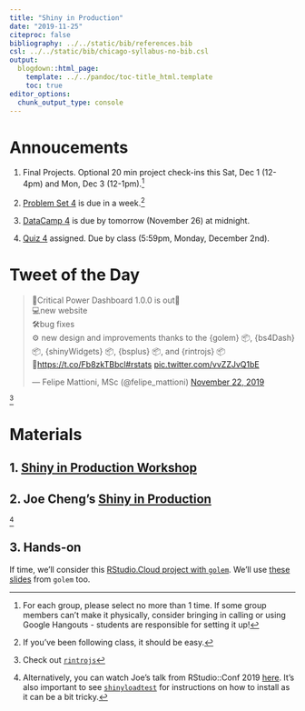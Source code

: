 ```yaml
---
title: "Shiny in Production"
date: "2019-11-25"
citeproc: false
bibliography: ../../static/bib/references.bib
csl: ../../static/bib/chicago-syllabus-no-bib.csl
output:
  blogdown::html_page:
    template: ../../pandoc/toc-title_html.template
    toc: true
editor_options: 
  chunk_output_type: console
---
```


# Annoucements

1. Final Projects. Optional 20 min project check-ins this Sat, Dec 1 (12-4pm) and Mon, Dec 3 (12-1pm).^[For each group, please select no more than 1 time. If some group members can't make it physically, consider bringing in calling or using Google Hangouts - students are responsible for setting it up!]

<!-- Calendly badge widget begin -->
<link href="https://assets.calendly.com/assets/external/widget.css" rel="stylesheet">
<script src="https://assets.calendly.com/assets/external/widget.js" type="text/javascript"></script>
<script type="text/javascript">Calendly.initBadgeWidget({ url: 'https://calendly.com/ryanwesslen/dsba5122-group-project', text: 'Schedule 20 min time for final project', color: '#00a2ff', textColor: '#ffffff', branding: true });</script>
<!-- Calendly badge widget end -->

2. [Problem Set 4](../../assignment/04-problem-set/) is due in a week.^[If you've been following class, it should be easy.]

3. [DataCamp 4](../../assignment/04-datacamp/) is due by tomorrow (November 26) at midnight.

4. [Quiz 4](../../assignment/04-quiz/) assigned. Due by class (5:59pm, Monday, December 2nd).

# Tweet of the Day

<blockquote class="twitter-tweet"><p lang="en" dir="ltr">🎉Critical Power Dashboard 1.0.0 is out🎉<br>💻new website<br>🛠️bug fixes<br>⚙️ new design and improvements thanks to the {golem} 📦, {bs4Dash} 📦, {shinyWidgets} 📦, {bsplus} 📦, and {rintrojs} 📦<br>🔗<a href="https://t.co/Fb8zkTBbcl">https://t.co/Fb8zkTBbcl</a><a href="https://twitter.com/hashtag/rstats?src=hash&amp;ref_src=twsrc%5Etfw">#rstats</a> <a href="https://t.co/vvZZJvQ1bE">pic.twitter.com/vvZZJvQ1bE</a></p>&mdash; Felipe Mattioni, MSc (@felipe_mattioni) <a href="https://twitter.com/felipe_mattioni/status/1197898520902152192?ref_src=twsrc%5Etfw">November 22, 2019</a></blockquote> <script async src="https://platform.twitter.com/widgets.js" charset="utf-8"></script>

^[Check out [`rintrojs`](https://carlganz.github.io/rintrojs/)]

# Materials

## 1. [Shiny in Production Workshop](https://kellobri.github.io/shiny-prod-book/application-testing-shinytest.html)

## 2. Joe Cheng's [Shiny in Production](https://speakerdeck.com/jcheng5/shiny-in-production) 
^[Alternatively, you can watch Joe's talk from RStudio::Conf 2019 [here](https://resources.rstudio.com/rstudio-conf-2019/shiny-in-production-principles-practices-and-tools-joe-cheng). It's also important to see [`shinyloadtest`](https://rstudio.github.io/shinyloadtest/) for instructions on how to install as it can be a bit tricky.]

## 3. Hands-on

If time, we'll consider this [RStudio.Cloud project with `golem`](https://rstudio.cloud/spaces/22733/project/745104). We'll use [these slides](https://github.com/VincentGuyader/user2019/raw/master/golem_Vincent_Guyader_USER!2019.pdf) from `golem` too.
